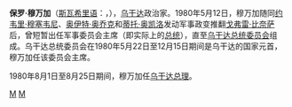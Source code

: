 '''保罗·穆万加'''（[[斯瓦希里语|斯瓦希里语]]：'''{{lang|sw|Paulo Muwanga}}'''，{{bd|1924年||1991年|catIdx=M}}），[[乌干达|乌干达]]政治家。1980年5月12日，穆万加随同[[约韦里·穆塞韦尼|约韦里·穆塞韦尼]]、[[奥伊特·奥乔克|奥伊特·奥乔克]]和[[蒂托·奥凯洛|蒂托·奥凯洛]]发动军事政变推翻[[戈弗雷·比奈萨|戈弗雷·比奈萨]]后，曾短暂出任军事委员会主席（即实际上的[[乌干达总统|总统]]），直至[[乌干达总统委员会|乌干达总统委员会]]组成。乌干达总统委员会在1980年5月22日至12月15日期间是乌干达的国家元首，穆万加任该委员会主席。

1980年8月1日至8月25日期间，穆万加任[[乌干达总理|乌干达总理]]。

{{start box}}
{{succession box|[[戈弗雷·比奈萨|戈弗雷·比奈萨]]|[[乌干达总统委员会|乌干达总统委员会]]|[[乌干达总统|乌干达总统]]|1980年5月12日至5月22日}}
{{succession box|[[奥泰马·阿里马迪|奥泰马·阿里马迪]]|[[亚伯拉罕·瓦利戈|亚伯拉罕·瓦利戈]]|[[乌干达总理|乌干达总理]]|1985年8月1日至8月25日}}
{{end box}}
{{乌干达总统}}
{{非洲政治人物小作品}}
[[Category:乌干达总统|M]]
[[Category:乌干达总理|M]]